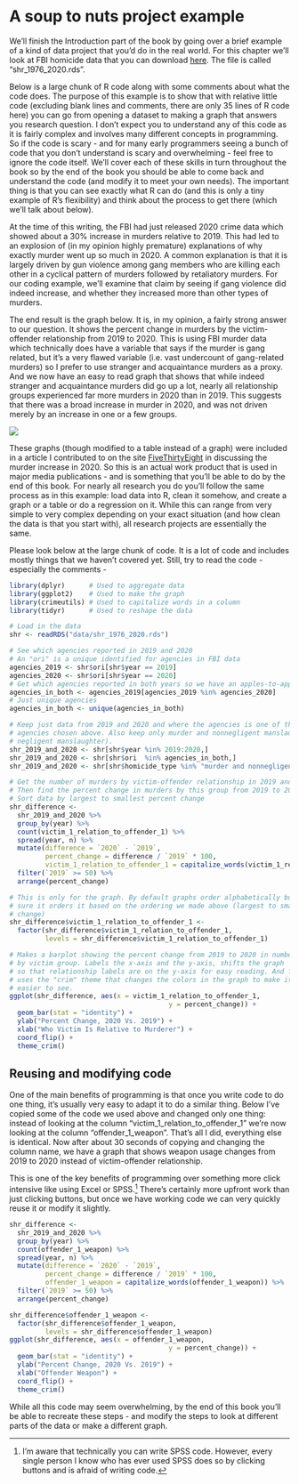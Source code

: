 # A soup to nuts project example

We'll finish the Introduction part of the book by going over a brief example of a kind of data project that you'd do in the real world. For this chapter we'll look at FBI homicide data that you can download [here](https://github.com/jacobkap/r4crimz/tree/master/data). The file is called "shr_1976_2020.rds".

Below is a large chunk of R code along with some comments about what the code does. The purpose of this example is to show that with relative little code (excluding blank lines and comments, there are only 35 lines of R code here) you can go from opening a dataset to making a graph that answers you research question. I don't expect you to understand any of this code as it is fairly complex and involves many different concepts in programming. So if the code is scary - and for many early programmers seeing a bunch of code that you don't understand is scary and overwhelming - feel free to ignore the code itself. We'll cover each of these skills in turn throughout the book so by the end of the book you should be able to come back and understand the code (and modify it to meet your own needs). The important thing is that you can see exactly what R can do (and this is only a tiny example of R's flexibility) and think about the process to get there (which we'll talk about below). 

At the time of this writing, the FBI had just released 2020 crime data which showed about a 30% increase in murders relative to 2019. This had led to an explosion of (in my opinion highly premature) explanations of why exactly murder went up so much in 2020. A common explanation is that it is largely driven by gun violence among gang members who are killing each other in a cyclical pattern of murders followed by retaliatory murders. For our coding example, we'll examine that claim by seeing if gang violence did indeed increase, and whether they increased more than other types of murders. 

The end result is the graph below. It is, in my opinion, a fairly strong answer to our question. It shows the percent change in murders by the victim-offender relationship from 2019 to 2020. This is using FBI murder data which technically does have a variable that says if the murder is gang related, but it's a very flawed variable (i.e. vast undercount of gang-related murders) so I prefer to use stranger and acquaintance murders as a proxy. And we now have an easy to read graph that shows that while indeed stranger and acquaintance murders did go up a lot, nearly all relationship groups experienced far more murders in 2020 than in 2019. This suggests that there was a broad increase in murder in 2020, and was not driven merely by an increase in one or a few groups. 


![](images/shr_motivation_example.png)


These graphs (though modified to a table instead of a graph) were included in a article I contributed to on the site [FiveThirtyEight](https://fivethirtyeight.com/features/murders-spiked-in-2020-how-will-that-change-the-politics-of-crime/) in discussing the murder increase in 2020. So this is an actual work product that is used in major media publications - and is something that you'll be able to do by the end of this book. For nearly all research you do you'll follow the same process as in this example: load data into R, clean it somehow, and create a graph or a table or do a regression on it. While this can range from very simple to very complex depending on your exact situation (and how clean the data is that you start with), all research projects are essentially the same.

Please look below at the large chunk of code. It is a lot of code and includes mostly things that we haven't covered yet. Still, try to read the code - especially the comments - 

```r
library(dplyr)      # Used to aggregate data
library(ggplot2)    # Used to make the graph
library(crimeutils) # Used to capitalize words in a column
library(tidyr)      # Used to reshape the data

# Load in the data
shr <- readRDS("data/shr_1976_2020.rds") 

# See which agencies reported in 2019 and 2020
# An "ori" is a unique identified for agencies in FBI data
agencies_2019 <- shr$ori[shr$year == 2019]
agencies_2020 <- shr$ori[shr$year == 2020]
# Get which agencies reported in both years so we have an apples-to-apples comparison
agencies_in_both <- agencies_2019[agencies_2019 %in% agencies_2020]
# Just unique agencies
agencies_in_both <- unique(agencies_in_both)

# Keep just data from 2019 and 2020 and where the agencies is one of the
# agencies chosen above. Also keep only murder and nonnegligent manslaughter (so excluding 
# negligent manslaughter). 
shr_2019_and_2020 <- shr[shr$year %in% 2019:2020,]
shr_2019_and_2020 <- shr[shr$ori  %in% agencies_in_both,]
shr_2019_and_2020 <- shr[shr$homicide_type %in% "murder and nonnegligent manslaughter",]

# Get the number of murders by victim-offender relationship in 2019 and 2020
# Then find the percent change in murders by this group from 2019 to 2020
# Sort data by largest to smallest percent change
shr_difference <- 
  shr_2019_and_2020 %>%
  group_by(year) %>%
  count(victim_1_relation_to_offender_1) %>%
  spread(year, n) %>%
  mutate(difference = `2020` - `2019`,
         percent_change = difference / `2019` * 100,
         victim_1_relation_to_offender_1 = capitalize_words(victim_1_relation_to_offender_1)) %>%
  filter(`2019` >= 50) %>%
  arrange(percent_change)

# This is only for the graph. By default graphs order alphabetically but this makes
# sure it orders it based on the ordering we made above (largest to smallest percent
# change)
shr_difference$victim_1_relation_to_offender_1 <- 
  factor(shr_difference$victim_1_relation_to_offender_1,
         levels = shr_difference$victim_1_relation_to_offender_1)

# Makes a barplot showing the percent change from 2019 to 2020 in number of murders
# by victim group. Labels the x-axis and the y-axis, shifts the graph
# so that relationship labels are on the y-axis for easy reading. And finally
# uses the "crim" theme that changes the colors in the graph to make it a little
# easier to see.
ggplot(shr_difference, aes(x = victim_1_relation_to_offender_1, 
                                        y = percent_change)) +
  geom_bar(stat = "identity") +
  ylab("Percent Change, 2020 Vs. 2019") +
  xlab("Who Victim Is Relative to Murderer") + 
  coord_flip() +
  theme_crim() 
```

## Reusing and modifying code

One of the main benefits of programming is that once you write code to do one thing, it's usually very easy to adapt it to do a similar thing. Below I've copied some of the code we used above and changed only one thing: instead of looking at the column "victim_1_relation_to_offender_1" we're now looking at the column "offender_1_weapon". That's all I did, everything else is identical. Now after about 30 seconds of copying and changing the column name, we have a graph that shows weapon usage changes from 2019 to 2020 instead of victim-offender relationship. 

This is one of the key benefits of programming over something more click intensive like using Excel or SPSS.^[I'm aware that technically you can write SPSS code. However, every single person I know who has ever used SPSS does so by clicking buttons and is afraid of writing code.] There's certainly more upfront work than just clicking buttons, but once we have working code we can very quickly reuse it or modify it slightly. 

```r
shr_difference <- 
  shr_2019_and_2020 %>%
  group_by(year) %>%
  count(offender_1_weapon) %>%
  spread(year, n) %>%
  mutate(difference = `2020` - `2019`,
         percent_change = difference / `2019` * 100,
         offender_1_weapon = capitalize_words(offender_1_weapon)) %>%
  filter(`2019` >= 50) %>%
  arrange(percent_change)

shr_difference$offender_1_weapon <- 
  factor(shr_difference$offender_1_weapon,
         levels = shr_difference$offender_1_weapon)
ggplot(shr_difference, aes(x = offender_1_weapon, 
                                        y = percent_change)) +
  geom_bar(stat = "identity") +
  ylab("Percent Change, 2020 Vs. 2019") +
  xlab("Offender Weapon") + 
  coord_flip() +
  theme_crim() 
```

While all this code may seem overwhelming, by the end of this book you'll be able to recreate these steps - and modify the steps to look at different parts of the data or make a different graph. 